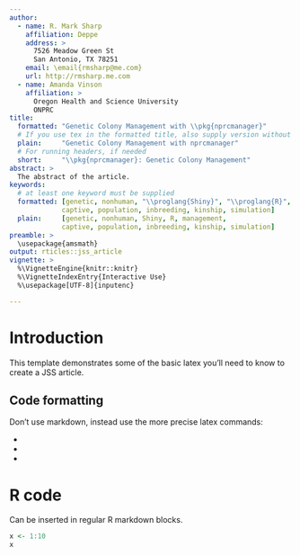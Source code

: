 ```yaml
---
author:
  - name: R. Mark Sharp
    affiliation: Deppe
    address: >
      7526 Meadow Green St
      San Antonio, TX 78251
    email: \email{rmsharp@me.com}
    url: http://rmsharp.me.com
  - name: Amanda Vinson
    affiliation: >
      Oregon Health and Science University 
      ONPRC
title:
  formatted: "Genetic Colony Management with \\pkg{nprcmanager}"
  # If you use tex in the formatted title, also supply version without
  plain:     "Genetic Colony Management with nprcmanager"
  # For running headers, if needed
  short:     "\\pkg{nprcmanager}: Genetic Colony Management"
abstract: >
  The abstract of the article.
keywords:
  # at least one keyword must be supplied
  formatted: [genetic, nonhuman, "\\proglang{Shiny}", "\\proglang{R}", management, 
             captive, population, inbreeding, kinship, simulation]
  plain:     [genetic, nonhuman, Shiny, R, management, 
             captive, population, inbreeding, kinship, simulation]
preamble: >
  \usepackage{amsmath}
output: rticles::jss_article
vignette: >
  %\VignetteEngine{knitr::knitr}
  %\VignetteIndexEntry{Interactive Use}
  %\usepackage[UTF-8]{inputenc}

---
```


# Introduction

This template demonstrates some of the basic latex you'll need to know to create a JSS article.

## Code formatting

Don't use markdown, instead use the more precise latex commands:

* \proglang{Java}
* \pkg{plyr}
* \code{print("abc")}

# R code

Can be inserted in regular R markdown blocks.

```r
x <- 1:10
x
```
